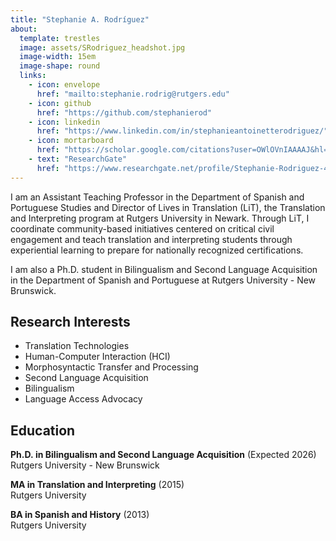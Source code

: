 ```yaml
---
title: "Stephanie A. Rodríguez"
about:
  template: trestles
  image: assets/SRodriguez_headshot.jpg
  image-width: 15em
  image-shape: round
  links:
    - icon: envelope
      href: "mailto:stephanie.rodrig@rutgers.edu"
    - icon: github
      href: "https://github.com/stephanierod"
    - icon: linkedin
      href: "https://www.linkedin.com/in/stephanieantoinetterodriguez/"
    - icon: mortarboard
      href: "https://scholar.google.com/citations?user=OWlOVnIAAAAJ&hl=en"
    - text: "ResearchGate"
      href: "https://www.researchgate.net/profile/Stephanie-Rodriguez-43"
---
```


I am an Assistant Teaching Professor in the Department of Spanish and Portuguese Studies and Director of Lives in Translation (LiT), the Translation and Interpreting program at Rutgers University in Newark. Through LiT, I coordinate community-based initiatives centered on critical civil engagement and teach translation and interpreting students through experiential learning to prepare for nationally recognized certifications.

I am also a Ph.D. student in Bilingualism and Second Language Acquisition in the Department of Spanish and Portuguese at Rutgers University - New Brunswick.

## Research Interests

- Translation Technologies
- Human-Computer Interaction (HCI)  
- Morphosyntactic Transfer and Processing
- Second Language Acquisition
- Bilingualism
- Language Access Advocacy

## Education

**Ph.D. in Bilingualism and Second Language Acquisition** (Expected 2026)  
Rutgers University - New Brunswick

**MA in Translation and Interpreting** (2015)  
Rutgers University

**BA in Spanish and History** (2013)  
Rutgers University
